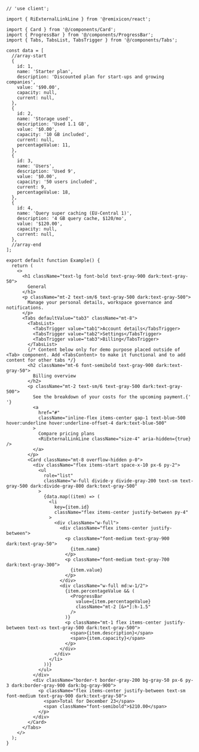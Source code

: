 ````tsx
// 'use client';

import { RiExternalLinkLine } from '@remixicon/react';

import { Card } from '@/components/Card';
import { ProgressBar } from '@/components/ProgressBar';
import { Tabs, TabsList, TabsTrigger } from '@/components/Tabs';

const data = [
  //array-start
  {
    id: 1,
    name: 'Starter plan',
    description: 'Discounted plan for start-ups and growing companies',
    value: '$90.00',
    capacity: null,
    current: null,
  },
  {
    id: 2,
    name: 'Storage used',
    description: 'Used 1.1 GB',
    value: '$0.00',
    capacity: '10 GB included',
    current: null,
    percentageValue: 11,
  },
  {
    id: 3,
    name: 'Users',
    description: 'Used 9',
    value: '$0.00',
    capacity: '50 users included',
    current: 9,
    percentageValue: 18,
  },
  {
    id: 4,
    name: 'Query super caching (EU-Central 1)',
    description: '4 GB query cache, $120/mo',
    value: '$120.00',
    capacity: null,
    current: null,
  },
  //array-end
];

export default function Example() {
  return (
    <>
      <h1 className="text-lg font-bold text-gray-900 dark:text-gray-50">
        General
      </h1>
      <p className="mt-2 text-sm/6 text-gray-500 dark:text-gray-500">
        Manage your personal details, workspace governance and notifications.
      </p>
      <Tabs defaultValue="tab3" className="mt-8">
        <TabsList>
          <TabsTrigger value="tab1">Account details</TabsTrigger>
          <TabsTrigger value="tab2">Settings</TabsTrigger>
          <TabsTrigger value="tab3">Billing</TabsTrigger>
        </TabsList>
        {/* Content below only for demo purpose placed outside of <Tab> component. Add <TabsContent> to make it functional and to add content for other tabs */}
        <h2 className="mt-6 font-semibold text-gray-900 dark:text-gray-50">
          Billing overview
        </h2>
        <p className="mt-2 text-sm/6 text-gray-500 dark:text-gray-500">
          See the breakdown of your costs for the upcoming payment.{' '}
          <a
            href="#"
            className="inline-flex items-center gap-1 text-blue-500 hover:underline hover:underline-offset-4 dark:text-blue-500"
          >
            Compare pricing plans
            <RiExternalLinkLine className="size-4" aria-hidden={true} />
          </a>
        </p>
        <Card className="mt-8 overflow-hidden p-0">
          <div className="flex items-start space-x-10 px-6 py-2">
            <ul
              role="list"
              className="w-full divide-y divide-gray-200 text-sm text-gray-500 dark:divide-gray-800 dark:text-gray-500"
            >
              {data.map((item) => (
                <li
                  key={item.id}
                  className="flex items-center justify-between py-4"
                >
                  <div className="w-full">
                    <div className="flex items-center justify-between">
                      <p className="font-medium text-gray-900 dark:text-gray-50">
                        {item.name}
                      </p>
                      <p className="font-medium text-gray-700 dark:text-gray-300">
                        {item.value}
                      </p>
                    </div>
                    <div className="w-full md:w-1/2">
                      {item.percentageValue && (
                        <ProgressBar
                          value={item.percentageValue}
                          className="mt-2 [&>*]:h-1.5"
                        />
                      )}
                      <p className="mt-1 flex items-center justify-between text-xs text-gray-500 dark:text-gray-500">
                        <span>{item.description}</span>
                        <span>{item.capacity}</span>
                      </p>
                    </div>
                  </div>
                </li>
              ))}
            </ul>
          </div>
          <div className="border-t border-gray-200 bg-gray-50 px-6 py-3 dark:border-gray-900 dark:bg-gray-900">
            <p className="flex items-center justify-between text-sm font-medium text-gray-900 dark:text-gray-50">
              <span>Total for December 23</span>
              <span className="font-semibold">$210.00</span>
            </p>
          </div>
        </Card>
      </Tabs>
    </>
  );
}

````